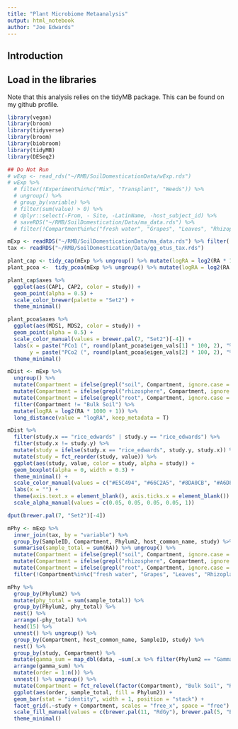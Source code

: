 ```yaml
---
title: "Plant Microbiome Metaanalysis"
output: html_notebook
author: "Joe Edwards"
---
```


## Introduction

## Load in the libraries
Note that this analysis relies on the tidyMB package. This can be found on my github profile.
```r
library(vegan)
library(broom)
library(tidyverse)
library(broom)
library(biobroom)
library(tidyMB)
library(DESeq2)
```

```r
## Do Not Run
# wExp <- read_rds("~/RMB/SoilDomesticationData/wExp.rds")
# wExp %>% 
  # filter(!Experiment%in%c("Mix", "Transplant", "Weeds")) %>% 
  # ungroup() %>% 
  # group_by(variable) %>% 
  # filter(sum(value) > 0) %>% 
  # dplyr::select(-From, - Site, -LatinName, -host_subject_id) %>% 
  # saveRDS("~/RMB/SoilDomestication/Data/ma_data.rds") %>% 
  # filter(!Compartment%in%c("fresh water", "Grapes", "Leaves", "Rhizoplane"))

mExp <- readRDS("~/RMB/SoilDomesticationData/ma_data.rds") %>% filter(!Compartment%in%c("fresh water", "Grapes", "Leaves", "Rhizoplane"))
tax <- readRDS("~/RMB/SoilDomestication/Data/gg_otus_tax.rds")
```

```r
plant_cap <- tidy_cap(mExp %>% ungroup() %>% mutate(logRA = log2(RA * 1000 + 1)), value = "logRA", formula = "host_common_name")
plant_pcoa <-  tidy_pcoa(mExp %>% ungroup() %>% mutate(logRA = log2(RA * 1000 + 1)), value = "logRA")
```

```r
plant_cap$axes %>% 
  ggplot(aes(CAP1, CAP2, color = study)) +
  geom_point(alpha = 0.5) +
  scale_color_brewer(palette = "Set2") +
  theme_minimal()

plant_pcoa$axes %>% 
  ggplot(aes(MDS1, MDS2, color = study)) +
  geom_point(alpha = 0.5) +
  scale_color_manual(values = brewer.pal(7, "Set2")[-4]) +
  labs(x = paste("PCo1 (", round(plant_pcoa$eigen_vals[1] * 100, 2), "%)", sep = ""), 
       y = paste("PCo2 (", round(plant_pcoa$eigen_vals[2] * 100, 2), "%)", sep = "")) +
  theme_minimal()
```

```r
mDist <- mExp %>% 
  ungroup() %>% 
  mutate(Compartment = ifelse(grepl("soil", Compartment, ignore.case = T), "Bulk Soil", Compartment)) %>% 
  mutate(Compartment = ifelse(grepl("rhizosphere", Compartment, ignore.case = T), "Rhizosphere", Compartment)) %>% 
  mutate(Compartment = ifelse(grepl("root", Compartment, ignore.case = T), "Endosphere", Compartment)) %>% 
  filter(Compartment != "Bulk Soil") %>% 
  mutate(logRA = log2(RA * 1000 + 1)) %>% 
  long_distance(value = "logRA", keep_metadata = T)

mDist %>% 
  filter(study.x == "rice_edwards" | study.y == "rice_edwards") %>% 
  filter(study.x != study.y) %>% 
  mutate(study = ifelse(study.x == "rice_edwards", study.y, study.x)) %>% 
  mutate(study = fct_reorder(study, value)) %>% 
  ggplot(aes(study, value, color = study, alpha = study)) +
  geom_boxplot(alpha = 0, width = 0.3) +
  theme_minimal() +
  scale_color_manual(values = c("#E5C494", "#66C2A5", "#8DA0CB", "#A6D854", "#FC8D62", "#E5C494")) +
  labs(x = "") +
  theme(axis.text.x = element_blank(), axis.ticks.x = element_blank()) +
  scale_alpha_manual(values = c(0.05, 0.05, 0.05, 0.05, 1))
```
```r
dput(brewer.pal(7, "Set2")[-4])
```


```r
mPhy <- mExp %>% 
  inner_join(tax, by = "variable") %>% 
  group_by(SampleID, Compartment, Phylum2, host_common_name, study) %>% 
  summarise(sample_total = sum(RA)) %>% ungroup() %>% 
  mutate(Compartment = ifelse(grepl("soil", Compartment, ignore.case = T), "Bulk Soil", Compartment)) %>% 
  mutate(Compartment = ifelse(grepl("rhizosphere", Compartment, ignore.case = T), "Rhizosphere", Compartment)) %>% 
  mutate(Compartment = ifelse(grepl("root", Compartment, ignore.case = T), "Endosphere", Compartment)) %>% 
  filter(!Compartment%in%c("fresh water", "Grapes", "Leaves", "Rhizoplane"))

mPhy %>% 
  group_by(Phylum2) %>% 
  mutate(phy_total = sum(sample_total)) %>% 
  group_by(Phylum2, phy_total) %>% 
  nest() %>% 
  arrange(-phy_total) %>% 
  head(15) %>% 
  unnest() %>% ungroup() %>% 
  group_by(Compartment, host_common_name, SampleID, study) %>% 
  nest() %>% 
  group_by(study, Compartment) %>% 
  mutate(gamma_sum = map_dbl(data, ~sum(.x %>% filter(Phylum2 == "Gammaproteobacteria") %>% pull(sample_total)))) %>% 
  arrange(gamma_sum) %>% 
  mutate(order = 1:n()) %>%
  unnest() %>% ungroup() %>% 
  mutate(Compartment = fct_relevel(factor(Compartment), "Bulk Soil", "Rhizosphere", "Endosphere")) %>% 
  ggplot(aes(order, sample_total, fill = Phylum2)) +
  geom_bar(stat = "identity", width = 1, position = "stack") +
  facet_grid(.~study + Compartment, scales = "free_x", space = "free") +
  scale_fill_manual(values = c(brewer.pal(11, "RdGy"), brewer.pal(5, "Blues")[-1])) +
  theme_minimal()
```

